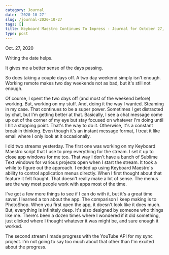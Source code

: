 ```yaml
---
category: Journal
date: '2020-10-27'
slug: /journal-2020-10-27
tags: []
title: Keyboard Maestro Continues To Impress - Journal for October 27, 2020
type: post
---
```



Oct. 27, 2020

Writing the date helps. 

It gives me a better sense of the days passing. 

So does taking a couple days off. A two day weekend simply isn't enough. Working remote makes two day weekends not as bad, but it's still not enough. 

Of course, I spent the two days off (and most of the weekend before) working. But, working on my stuff. And, doing it the way I wanted. Steaming in my case. That continues to be a super power. Sometimes I get distracted by chat, but I'm getting better at that. Basically, I see a chat message come up out of the corner of my eye but stay focused on whatever I'm doing until I hit a stopping point. That's the way to do it. Otherwise, it's a constant break in thinking. Even though it's an instant message format, I treat it like email where I only look at it occasionally. 

I did two streams yesterday. The first one was working on my Keyboard Maestro script that I use to prep everything for the stream. I set it up to close app windows for me too. That way I don't have a bunch of Sublime Text windows for various projects open when I start the stream. It took a while to figure out the approach. I ended up using Keyboard Maestro's ability to control application menus directly. When I first thought about that feature it felt fraught. That doesn't really make a lot of sense. The menus are the way most people work with apps most of the time. 

I've got a few more things to see if I can do with it, but it's a great time saver. I learned a ton about the app. The comparison I keep making is to PhotoShop. When you first open the app, it doesn't look like it does much. But, everything is infinitely deep. It's also designed by someone who things like me. There's been a dozen times where I wondered if it did something, just clicked where I thought whatever it was might be, and sure enough it worked. 

The second stream I made progress with the YouTube API for my sync project. I'm not going to say too much about that other than I'm excited about the progress.